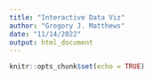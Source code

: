```yaml
---
title: "Interactive Data Viz"
author: "Gregory J. Matthews"
date: "11/14/2022"
output: html_document
---
```


```r
knitr::opts_chunk$set(echo = TRUE)
```

